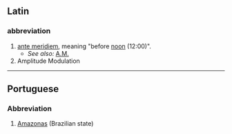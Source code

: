 ==Latin==
===abbreviation===
#[[ante meridiem]], meaning "before [[noon]] (12:00)".
#*''See also:'' [[A.M.]]
#Amplitude Modulation

----
==Portuguese==
===Abbreviation===
#[[Amazonas]] (Brazilian state)